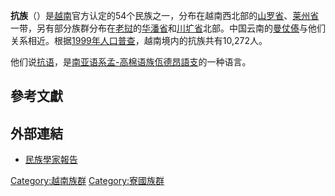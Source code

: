 {{ethnic group|
|group=抗族
|image=
|poptime= {{VIE}} 13,840 (2009)<ref>{{cite web|title=The 2009 Vietnam Population and Housing Census: Completed Results|url=http://www.gso.gov.vn/Modules/Doc_Download.aspx?DocID=12724|publisher=General Statistics Office of Vietnam: Central Population and Housing Census Steering Committee|date=June 2010|accessdate=26 November 2013|page=135|archive-date=2013-10-18|archive-url=https://web.archive.org/web/20131018040824/http://www.gso.gov.vn/Modules/Doc_Download.aspx?DocID=12724|dead-url=no}}</ref><br />{{LAO}} 1,000
|popplace={{VIE}}：[[山罗省|山罗省]]、[[莱州省|莱州省]]<br />{{LAO}}[[华潘省|华潘省]]、[[川圹省|川圹省]]
|rels=[[万物有灵|万物有灵]]
|langs=[[抗语|抗语]]、[[越南语|越南语]]
|related= 
}}
'''抗族'''（{{vie|v=Người Kháng}}）是[[越南|越南]]官方认定的54个民族之一，分布在越南西北部的[[山罗省|山罗省]]、[[莱州省|莱州省]]一带，另有部分族群分布在[[老挝|老挝]]的[[华潘省|华潘省]]和[[川圹省|川圹省]]北部。中国云南的[[曼仗傣|曼仗傣]]与他们关系相近。根据[[1999年越南人口普查|1999年人口普查]]，越南境内的抗族共有10,272人。

他们说[[抗语|抗语]]，是[[南亚语系|南亚语系]][[孟-高棉语族|孟-高棉语族]][[佤德昂語支|佤德昂語支]]的一种语言。

==參考文獻==
{{reflist}}

==外部連結==
*[http://www.ethnologue.com/show_language.asp?code=kjm 民族學家報告] {{Wayback|url=http://www.ethnologue.com/show_language.asp?code=kjm |date=20121010215602 }}

{{越南民族}}
{{老挝族群}}
[[Category:越南族群|Category:越南族群]]
[[Category:寮國族群|Category:寮國族群]]